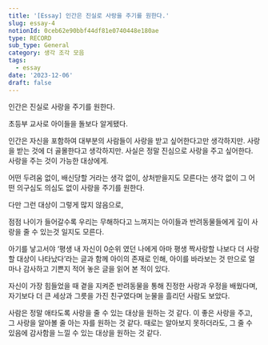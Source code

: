 ```yaml
---
title: '[Essay] 인간은 진실로 사랑을 주기를 원한다.'
slug: essay-4
notionId: 0ceb62e90bbf44df81e0740448e180ae
type: RECORD
sub_type: General
category: 생각 조각 모음
tags:
  - essay
date: '2023-12-06'
draft: false
---
```


인간은 진실로 사랑을 주기를 원한다.


초등부 교사로 아이들을 돌보다 알게됐다.


인간은 자신을 포함하여 대부분의 사람들이 사랑을 받고 싶어한다고만 생각하지만. 사랑을 받는 것에 더 골몰한다고 생각하지만. 사실은 정말 진심으로 사랑을 주고 싶어한다. 사랑을 주는 것이 가능한 대상에게.


어떤 두려움 없이, 배신당할 거라는 생각 없이, 상처받을지도 모른다는 생각 없이 그 어떤 의구심도 의심도 없이 사랑을 주기를 원한다.


다만 그런 대상이 그렇게 많지 않음으로,


점점 나이가 들어갈수록 우리는 무해하다고 느껴지는 아이들과 반려동물들에게 깊이 사랑을 줄 수 있는것 일지도 모른다.


아기를 낳고서야 ‘평생 내 자신이 0순위 였던 나에게 아마 평생 짝사랑할 나보다 더 사랑할 대상이 나타났다’라는 글과 함께 아이의 존재로 인해, 아이를 바라보는 것 만으로 얼마나 감사하고 기쁜지 적어 놓은 글을 읽어 본 적이 있다.


자신이 가장 힘들었을 때 곁을 지켜준 반려동물을 통해 진정한 사랑과 우정을 배웠다며, 자기보다 더 큰 세상과 그릇을 가진 친구였다며 눈물을 흘리던 사람도 보았다.


사람은 정말 애타도록 사랑을 줄 수 있는 대상을 원하는 것 같다. 이 좋은 사랑을 주고, 그 사랑을 알아볼 줄 아는 자를 원하는 것 같다. 때로는 알아보지 못하더라도, 그 줄 수 있음에 감사함을 느낄 수 있는 대상을 원하는 것 같다.

